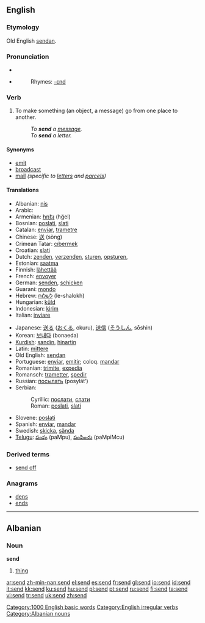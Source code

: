 ==English==

{{rank|greater|army|horse|567|send|peace|glad|hair}}

===Etymology===
Old English [[sendan]].

===Pronunciation===
*{{IPA|/ˈsend/}}
*{{audio|en-us-send.ogg|Audio (US)}}
*:Rhymes: [[Rhymes:English:-ɛnd|-ɛnd]]

===Verb===
{{en-verb|sends|sending|sent}}

# To make something (an object, a message) go from one place to another.
#: ''To '''send''' a [[message]].''
#: ''To '''send''' a letter.''

====Synonyms====
*[[emit]]
*[[broadcast]]
*[[mail]] ''(specific to [[letter]]s and [[parcel]]s)''

====Translations====
{{top}}
*Albanian: [[nis]]
*Arabic: {{ARchar|[[ارسل]]}} {{IPAchar|(’ársala)}}
*Armenian: [[հղել]] (hğel)
*Bosnian: [[poslati]], [[slati]]
*Catalan: [[enviar]], [[trametre]]
*Chinese: [[送]] (sòng)
*Crimean Tatar: [[cıbermek]]
*Croatian: [[slati]]
*Dutch: [[zenden]], [[verzenden]], [[sturen]], [[opsturen]],
*Estonian: [[saatma]]
*Finnish: [[lähettää]]
*French: [[envoyer]]
*German: [[senden]], [[schicken]]
*Guaraní: [[mondo]]
*Hebrew: [[לשלוח]] (le-shalokh)
*Hungarian: [[küld]]
*Indonesian: [[kirim]]
*Italian: [[inviare]]
{{mid}}
*Japanese: [[送る]] ([[おくる]], okuru), [[送信]] ([[そうしん]], sōshin)
*Korean: [[보내다]] (bonaeda)
*[[Kurdish]]: [[şandin]], [[hinartin]]
*Latin: [[mittere]]
*Old English: [[sendan]]
*Portuguese: [[enviar]], [[emitir]]; coloq. [[mandar]]
*Romanian: [[trimite]], [[expedia]]
*Romansch: [[trametter]], [[spedir]]
*Russian: [[посылать]] (posylát’)
*Serbian:
*:Cyrillic: [[послати]], [[слати]]
*:Roman: [[poslati]], [[slati]]
*Slovene: [[poslati]]
*Spanish: [[enviar]], [[mandar]]
*Swedish: [[skicka]], [[sända]]
*[[Telugu]]: [[పంపు]] (paMpu), [[పంపించు]] (paMpiMcu)
{{bottom}}

===Derived terms===

*[[send off]]

===Anagrams===
*[[dens]]
*[[ends]]

[[Category:1000 English basic words]]
[[Category:English irregular verbs]]

----

==Albanian==

===Noun===
'''send''' {{m}}

# [[thing]]

[[Category:Albanian nouns]]

[[ar:send]]
[[zh-min-nan:send]]
[[el:send]]
[[es:send]]
[[fr:send]]
[[gl:send]]
[[io:send]]
[[id:send]]
[[it:send]]
[[kk:send]]
[[ku:send]]
[[hu:send]]
[[pl:send]]
[[pt:send]]
[[ru:send]]
[[fi:send]]
[[ta:send]]
[[vi:send]]
[[tr:send]]
[[uk:send]]
[[zh:send]]